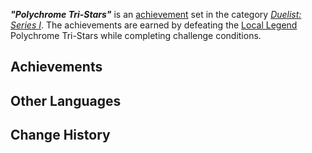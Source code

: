 {{Achievement Set Infobox
|title        = "Polychrome Tri-Stars"
|primogems    = {{Achievement/Primogems|"Polychrome Tri-Stars" (Achievement)}}
|total        = {{Achievement/Total|"Polychrome Tri-Stars" (Achievement)}}
|category     = Duelist: Series I
}}
'''''"Polychrome Tri-Stars"''''' is an [[achievement]] set in the category ''[[Duelist: Series I]]''. The achievements are earned by defeating the [[Local Legend]] Polychrome Tri-Stars while completing challenge conditions.

==Achievements==
{{Achievements by Category Table|"Polychrome Tri-Stars" (Achievement)}}
<!--
==Notes==

==Trivia==
-->
==Other Languages==
{{Other Languages
|en       = "Polychrome Tri-Stars"
|zhs      = 「异色三连星」
|zhs_rm   = 
|zht      = 「異色三連星」
|zht_rm   = 
|zh_tl    = 
|ja       = 「異色三連星」
|ja_rm    = 
|ja_tl    = 
|ko       = 「이색 삼연성」
|ko_tl    = 
|es       = Las Tres Estrellas Cromáticas
|es_tl    = The Three Chromatic Stars
|fr       = Tri-étoiles polychromes
|fr_tl    = Polychrome Tri-Stars
|ru       = «Три полихромные звезды»
|ru_tl    = "Three Polychrome Stars"
|th       = "Polychrome Tri-Stars"
|vi       = "Ba Ngôi Sao Dị Sắc"
|vi_tl    = 
|de       = „Mehrfarbiger Dreierstern“
|de_tl    = Multicolored Tri-Star
|id       = "Polychrome Tri-Stars"
|pt       = "Três Estrelas Heterocromáticas"
|pt_tl    = Three Heterochromatic Stars
|tr       = "Çok Renkli Üç Yıldız"
|tr_tl    = 
|it       = Tristelle policrome
|it_tl    = 
}}

==Change History==
{{Change History|5.0}}
<!--
==References==
{{Reflist}}
-->